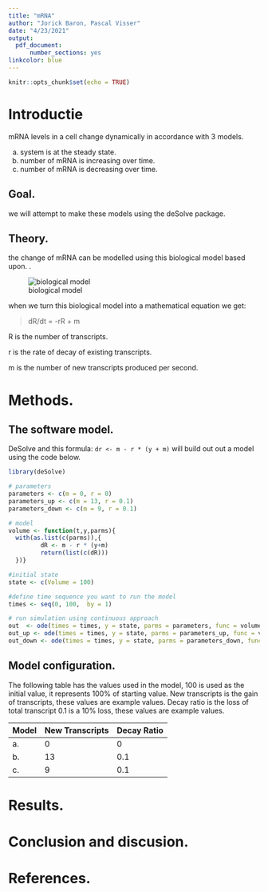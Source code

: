 ```yaml
---
title: "mRNA"
author: "Jorick Baron, Pascal Visser"
date: "4/23/2021"
output: 
  pdf_document:
      number_sections: yes
linkcolor: blue
---
```


```r
knitr::opts_chunk$set(echo = TRUE)
```

# Introductie

mRNA levels in a cell change dynamically in accordance with 3 models.

a. system is at the steady state.
b. number of mRNA is increasing over time.
c. number of mRNA is decreasing over time. 

## Goal.

we will attempt to make these models using the deSolve package.

## Theory.

the change of mRNA can be modelled using this biological model based upon. [\cite{model}](https://arep.med.harvard.edu/pdf/Chen99.pdf).

![biological model](../images/biomodel_mRNA.png)

when we turn this biological model into a mathematical equation we get:

> dR/dt = -rR + m

R is the number of transcripts.

r is the rate of decay of existing transcripts.

m is the number of new transcripts produced per second.

#  Methods.
## The software model.

DeSolve and this formula: ```dr <- m - r * (y + m) ``` will build out out a model using the code below.
```r
library(deSolve)

# parameters
parameters <- c(m = 0, r = 0)
parameters_up <- c(m = 13, r = 0.1)
parameters_down <- c(m = 9, r = 0.1)

# model
volume <- function(t,y,parms){
  with(as.list(c(parms)),{
         dR <- m - r * (y+m)
         return(list(c(dR)))
  })}

#initial state
state <- c(Volume = 100)

#define time sequence you want to run the model
times <- seq(0, 100,  by = 1)

# run simulation using continuous approach
out  <- ode(times = times, y = state, parms = parameters, func = volume, method = "euler")
out_up <- ode(times = times, y = state, parms = parameters_up, func = volume, method = "euler")
out_down <- ode(times = times, y = state, parms = parameters_down, func = volume, method = "euler")
```


## Model configuration.
The following table has the values used in the model, 100 is used as the initial value, it represents 100% of starting value.
New transcripts is the gain of transcripts, these values are example values.
Decay ratio is the loss of total transcript 0.1 is a 10% loss, these values are example values.

Model | New Transcripts | Decay Ratio
------|-----------------|-------------
a.    | 0               | 0
b.    | 13              | 0.1
c.    | 9               | 0.1


# Results.

# Conclusion and discusion.

# References.
\begin{thebibliography}{9}

\bibitem{model}
TING CHEN, HONGYU L. HE, GEORGE M. CHURCH \textit{modeling gene expression with differential equations} 4, 1999, https://arep.med.harvard.edu/pdf/Chen99.pdf.

\end{thebibliography}
